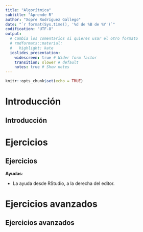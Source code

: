 ```yaml
---
title: "Algorítmica"
subtitle: "Aprende R"
author: "Xopre Rodríguez Gallego"
date: "`r format(Sys.time(), '%d de %B de %Y')`"
codification: "UTF-8"
output:
  # Cambia los comentarios si quieres usar el otro formato
  # rmdformats::material:
  #   highlight: kate
  ioslides_presentation:
    widescreen: true # Wider form factor
    transition: slower # default
    notes: true # Show notes
---
```


```r
knitr::opts_chunk$set(echo = TRUE)
```

# Introducción

## Introducción

# Ejercicios

## Ejercicios

**Ayudas**:

- La ayuda desde RStudio, a la derecha del editor.

# Ejercicios avanzados

## Ejercicios avanzados